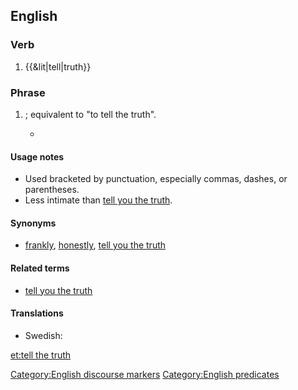 ==English==

===Verb===
{{infl|en|verb|head=[[to]] [[tell]] [[the]] [[truth]]}}

# {{&lit|tell|truth}}

===Phrase===
{{infl|en|phrase|head=[[tell]] [[the]] [[truth]]}}

# {{idiomatic|informal}} {{non-gloss definition|Used to positively assert the frank honesty of an associated statement of set of statements}}; equivalent to "to tell the truth".
#* {{quote-book|year=1991|title=Bicycling Through Space and Time|author=Mike Sirota|passage=Then it sneezed. Considering what it was smelling, that was no surprise. '''Tell the truth''', I'd gotten so used to the jof jof dung that I didn't notice it anymore.}}

====Usage notes====
* Used bracketed by punctuation, especially commas, dashes, or parentheses.
* Less intimate than [[tell you the truth]].

====Synonyms====
* {{sense|asserting frank honesty of statement}} [[frankly]], [[honestly]], [[tell you the truth]]

====Related terms====
* [[tell you the truth]]

====Translations====
{{trans-top|asserting frank honest of associated statement}}
* Swedish: {{t|sv|ärligt talat}}
{{trans-mid}}
{{trans-bottom}}

[[Category:English discourse markers]]
[[Category:English predicates]]

[[et:tell the truth]]